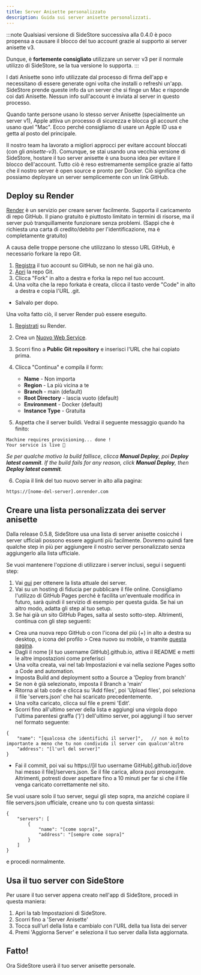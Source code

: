 ```yaml
---
title: Server Anisette personalizzato
description: Guida sui server anisette personalizzati.
---
```


:::note
Qualsiasi versione di SideStore successiva alla 0.4.0 è poco propensa a causare il blocco del tuo account grazie al supporto ai server anisette v3.

Dunque, è **fortemente consigliato** utilizzare un server v3 per il normale utilizzo di SideStore, se la tua versione lo supporta.
:::

I dati Anisette sono info utilizzate dal processo di firma dell'app e necessitano di essere generate ogni volta che installi o refreshi un'app. SideStore prende queste info da un server che si finge un Mac e risponde coi dati Anisette. Nessun info sull'account è inviata al server in questo processo.

Quando tante persone usano lo stesso server Anisette (specialmente un server v1), Apple attiva un processo di sicurezza e blocca gli account che usano quel "Mac". Ecco perché consigliamo di usare un Apple ID usa e getta al posto del principale.

Il nostro team ha lavorato a migliori approcci per evitare account bloccati (con gli _anisette-v3_). Comunque, se stai usando una vecchia versione di SideStore, hostare il tuo server anisette è una buona idea per evitare il blocco dell'account. Tutto ciò è reso estremamente semplice grazie al fatto che il nostro server è open source e pronto per Docker. Ciò significa che possiamo deployare un server semplicemente con un link GitHub.

## Deploy su Render

[Render](https://render.com/) è un servizio per creare server facilmente. Supporta il caricamento di repo GitHub. Il piano gratuito è piuttosto limitato in termini di risorse, ma il server può tranquillamente funzionare senza problemi. (Sappi che è richiesta una carta di credito/debito per l'identificazione, ma è completamente gratuito)

A causa delle troppe persone che utilizzano lo stesso URL GitHub, è necessario forkare la repo Git.

1. [Registra](https://github.com/signup) il tuo account su GitHub, se non ne hai già uno.
2. [Apri](https://github.com/Dadoum/anisette-v3-server) la repo Git.
3. Clicca "Fork" in alto a destra e forka la repo nel tuo account.
4. Una volta che la repo forkata è creata, clicca il tasto verde "Code" in alto a destra e copia l'URL .git.


* Salvalo per dopo.

Una volta fatto ciò, il server Render può essere eseguito.

1. [Registrati](https://dashboard.render.com/register/) su Render.
2. Crea un [Nuovo Web Service](https://dashboard.render.com/select-repo?type=web).
3. Scorri fino a **Public Git repository** e inserisci l'URL che hai copiato prima.
4. Clicca "Continua" e compila il form:
    * **Name** - Non importa
    * **Region** - La più vicina a te
    * **Branch** - main (default)
    * **Root Directory** - lascia vuoto (default)
    * **Environment** - Docker (default)
    * **Instance Type** - Gratuita

5. Aspetta che il server buildi. Vedrai il seguente messaggio quando ha finito:

```
Machine requires provisioning... done !
Your service is live 🎉
```

*Se per qualche motivo la build fallisce, clicca **Manual Deploy**, poi **Deploy latest commit**.*
*If the build fails for any reason, click **Manual Deploy**, then **Deploy latest commit**.*

6. Copia il link del tuo nuovo server in alto alla pagina:

```
https://[nome-del-server].onrender.com
```

## Creare una lista personalizzata dei server anisette

Dalla release 0.5.8, SideStore usa una lista di server anisette cosicché i server ufficiali possono essere aggiunti più facilmente. Dovremo quindi fare qualche step in più per aggiungere il nostro server personalizzato senza aggiungerlo alla lista ufficiale.

Se vuoi mantenere l'opzione di utilizzare i server inclusi, segui i seguenti step:
1. Vai [qui](https://servers.sidestore.io/servers.json) per ottenere la lista attuale dei server.
2. Vai su un hosting di fiducia per pubblicare il file online. Consigliamo l'utilizzo di GitHub Pages perché è facilita un'eventuale modifica in futuro, sarà quindi il servizio di esempio per questa guida. Se hai un altro modo, adatta gli step al tuo setup.
3. Se hai già un sito GitHub Pages, salta al sesto sotto-step. Altrimenti, continua con gli step seguenti:
* Crea una nuova repo GitHub o con l'icona del più (+) in alto a destra su desktop, o icona del profilo > Crea nuovo su mobile, o tramite [questa pagina](https://github.com/new).
* Dagli il nome [il tuo username GitHub].github.io, attiva il README e metti le altre impostazioni come preferisci
* Una volta creata, vai nel tab Impostazioni e vai nella sezione Pages sotto a Code and automation.
* Imposta Build and deployment sotto a Source a 'Deploy from branch'
* Se non è già selezionato, imposta il Branch a 'main'
* Ritorna al tab code e clicca su 'Add files', poi 'Upload files', poi seleziona il file 'servers.json' che hai scaricato precedentemente.
* Una volta caricato, clicca sul file e premi 'Edit'.
* Scorri fino all'ultimo server della lista e aggiungi una virgola dopo l'ultima parentesi graffa ('}') dell'ultimo server, poi aggiungi il tuo server nel formato seguente:
```
{
    "name": "[qualcosa che identifichi il server]",   // non è molto importante a meno che tu non condivida il server con qualcun'altro
    "address": "[l'url del server]"
}
```
* Fai il commit, poi vai su https://[il tuo username GitHub].github.io/[dove hai messo il file]/servers.json. Se il file carica, allora puoi proseguire. Altrimenti, potresti dover aspettare fino a 10 minuti per far sì che il file venga caricato correttamente nel sito.

Se vuoi usare solo il tuo server, segui gli step sopra, ma anziché copiare il file servers.json ufficiale, creane uno tu con questa sintassi:
```
{
    "servers": [
        {
            "name": "[come sopra]",
            "address": "[sempre come sopra]"
        }
    ]
}
```
e procedi normalmente.

## Usa il tuo server con SideStore

Per usare il tuo server appena creato nell'app di SideStore, procedi in questa maniera:

1. Apri la tab Impostazioni di SideStore.
2. Scorri fino a 'Server Anisette'
3. Tocca sull'url della lista e cambialo con l'URL della tua lista dei server
4. Premi 'Aggiorna Server' e seleziona il tuo server dalla lista aggiornata.

## Fatto!

Ora SideStore userà il tuo server anisette personale.
